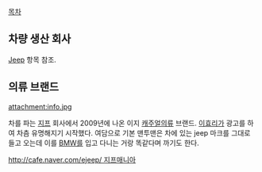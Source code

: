 [[목차]]

== 차량 생산 회사 ==
[[Jeep]] 항목 참조.

== 의류 브랜드 ==
attachment:info.jpg 

차를 파는 [[지프]] 회사에서 2009년에 나온 이지 [[캐주얼]]의류 브랜드. [[이효리]]가 광고를 하여 차츰 유명해지기 시작했다.
여담으로 기본 맨투맨은 차에 있는 jeep 마크를 그대로 들고 오는데 이를 [[BMW]]를 입고 다니는 거랑 똑같다며 까기도 한다. 

[[http://cafe.naver.com/ejeep/ 지프매니아]]
